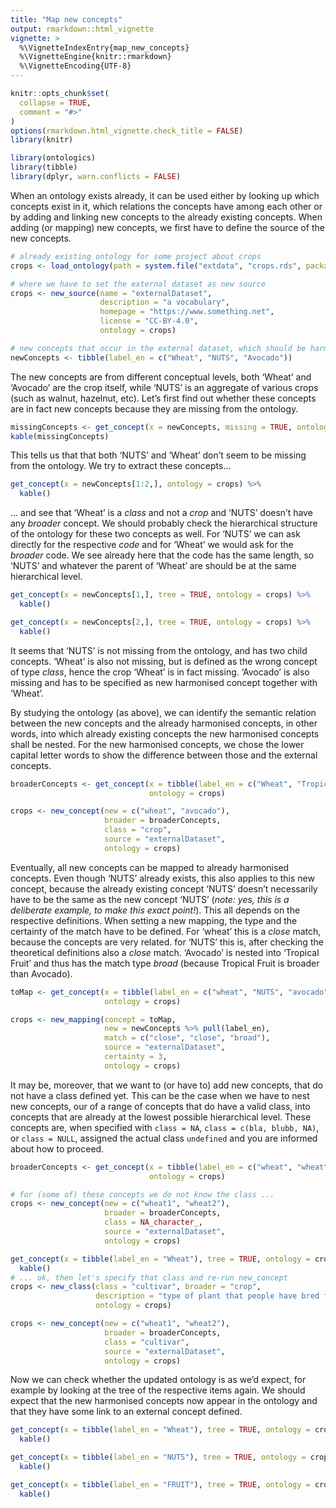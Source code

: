 ```yaml
---
title: "Map new concepts"
output: rmarkdown::html_vignette
vignette: >
  %\VignetteIndexEntry{map_new_concepts}
  %\VignetteEngine{knitr::rmarkdown}
  %\VignetteEncoding{UTF-8}
---
```


```r
knitr::opts_chunk$set(
  collapse = TRUE,
  comment = "#>"
)
options(rmarkdown.html_vignette.check_title = FALSE)
library(knitr)
```

```r
library(ontologics)
library(tibble)
library(dplyr, warn.conflicts = FALSE)
```

When an ontology exists already, it can be used either by looking up which concepts exist in it, which relations the concepts have among each other or by adding and linking new concepts to the already existing concepts. When adding (or mapping) new concepts, we first have to define the source of the new concepts.

```r
# already existing ontology for some project about crops
crops <- load_ontology(path = system.file("extdata", "crops.rds", package = "ontologics"))

# where we have to set the external dataset as new source
crops <- new_source(name = "externalDataset",
                    description = "a vocabulary",
                    homepage = "https://www.something.net",
                    license = "CC-BY-4.0",
                    ontology = crops)

# new concepts that occur in the external dataset, which should be harmonised with the ontology
newConcepts <- tibble(label_en = c("Wheat", "NUTS", "Avocado"))
```

The new concepts are from different conceptual levels, both 'Wheat' and 'Avocado' are the crop itself, while 'NUTS' is an aggregate of various crops (such as walnut, hazelnut, etc). Let's first find out whether these concepts are in fact new concepts because they are missing from the ontology.

```r
missingConcepts <- get_concept(x = newConcepts, missing = TRUE, ontology = crops)
kable(missingConcepts)
```

This tells us that that both 'NUTS' and 'Wheat' don't seem to be missing from the ontology. We try to extract these concepts...

```r
get_concept(x = newConcepts[1:2,], ontology = crops) %>% 
  kable()
```

... and see that 'Wheat' is a *class* and not a *crop* and 'NUTS' doesn't have any *broader* concept. We should probably check the hierarchical structure of the ontology for these two concepts as well. For 'NUTS' we can ask directly for the respective *code* and for 'Wheat' we would ask for the *broader* code. We see already here that the code has the same length, so 'NUTS' and whatever the parent of 'Wheat' are should be at the same hierarchical level.

```r
get_concept(x = newConcepts[1,], tree = TRUE, ontology = crops) %>% 
  kable()

get_concept(x = newConcepts[2,], tree = TRUE, ontology = crops) %>% 
  kable()
```

It seems that 'NUTS' is not missing from the ontology, and has two child concepts. 'Wheat' is also not missing, but is defined as the wrong concept of type *class*, hence the crop 'Wheat' is in fact missing. 'Avocado' is also missing and has to be specified as new harmonised concept together with 'Wheat'.

By studying the ontology (as above), we can identify the semantic relation between the new concepts and the already harmonised concepts, in other words, into which already existing concepts the new harmonised concepts shall be nested. For the new harmonised concepts, we chose the lower capital letter words to show the difference between those and the external concepts.

```r
broaderConcepts <- get_concept(x = tibble(label_en = c("Wheat", "Tropical and subtropical Fruit")), 
                               ontology = crops)

crops <- new_concept(new = c("wheat", "avocado"),
                     broader = broaderConcepts,
                     class = "crop",
                     source = "externalDataset",
                     ontology = crops)
```

Eventually, all new concepts can be mapped to already harmonised concepts. Even though 'NUTS' already exists, this also applies to this new concept, because the already existing concept 'NUTS' doesn't necessarily have to be the same as the new concept 'NUTS' (*note: yes, this is a deliberate example, to make this exact point!*). This all depends on the respective definitions. When setting a new mapping, the type and the certainty of the match have to be defined. For 'wheat' this is a *close* match, because the concepts are very related. for 'NUTS' this is, after checking the theoretical definitions also a *close* match. 'Avocado' is nested into 'Tropical Fruit' and thus has the match type *broad* (because Tropical Fruit is broader than Avocado).

```r
toMap <- get_concept(x = tibble(label_en = c("wheat", "NUTS", "avocado")),
                     ontology = crops)

crops <- new_mapping(concept = toMap,
                     new = newConcepts %>% pull(label_en),
                     match = c("close", "close", "broad"),
                     source = "externalDataset",
                     certainty = 3,
                     ontology = crops)
```

It may be, moreover, that we want to (or have to) add new concepts, that do not have a class defined yet. This can be the case when we have to nest new concepts, our of a range of concepts that do have a valid class, into concepts that are already at the lowest possible hierarchical level. These concepts are, when specified with `class = NA`, `class = c(bla, blubb, NA)`, or `class = NULL`, assigned the actual class `undefined` and you are informed about how to proceed.

```r
broaderConcepts <- get_concept(x = tibble(label_en = c("wheat", "wheat")),
                               ontology = crops)

# for (some of) these concepts we do not know the class ...
crops <- new_concept(new = c("wheat1", "wheat2"),
                     broader = broaderConcepts,
                     class = NA_character_,
                     source = "externalDataset",
                     ontology = crops)

get_concept(x = tibble(label_en = "Wheat"), tree = TRUE, ontology = crops) %>% 
  kable()
# ... ok, then let's specify that class and re-run new_concept
crops <- new_class(class = "cultivar", broader = "crop", 
                   description = "type of plant that people have bred for desired traits", 
                   ontology = crops)

crops <- new_concept(new = c("wheat1", "wheat2"),
                     broader = broaderConcepts,
                     class = "cultivar",
                     source = "externalDataset",
                     ontology = crops)
```

Now we can check whether the updated ontology is as we'd expect, for example by looking at the tree of the respective items again. We should expect that the new harmonised concepts now appear in the ontology and that they have some link to an external concept defined.

```r
get_concept(x = tibble(label_en = "Wheat"), tree = TRUE, ontology = crops) %>% 
  kable()

get_concept(x = tibble(label_en = "NUTS"), tree = TRUE, ontology = crops) %>% 
  kable()

get_concept(x = tibble(label_en = "FRUIT"), tree = TRUE, ontology = crops) %>% 
  kable()
```
